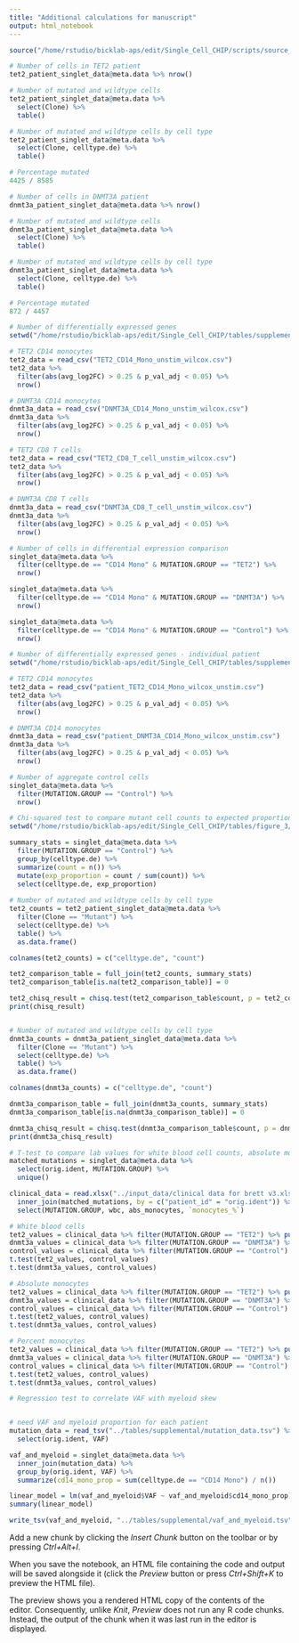 ```yaml
---
title: "Additional calculations for manuscript"
output: html_notebook
---
```


```r
source("/home/rstudio/bicklab-aps/edit/Single_Cell_CHIP/scripts/source_singlet_data.R")
```
```r
# Number of cells in TET2 patient
tet2_patient_singlet_data@meta.data %>% nrow()

# Number of mutated and wildtype cells
tet2_patient_singlet_data@meta.data %>%
  select(Clone) %>%
  table()

# Number of mutated and wildtype cells by cell type
tet2_patient_singlet_data@meta.data %>%
  select(Clone, celltype.de) %>%
  table()

# Percentage mutated
4425 / 8585

```
```r
# Number of cells in DNMT3A patient
dnmt3a_patient_singlet_data@meta.data %>% nrow()

# Number of mutated and wildtype cells
dnmt3a_patient_singlet_data@meta.data %>%
  select(Clone) %>%
  table()

# Number of mutated and wildtype cells by cell type
dnmt3a_patient_singlet_data@meta.data %>%
  select(Clone, celltype.de) %>%
  table()

# Percentage mutated
872 / 4457
```


```r
# Number of differentially expressed genes
setwd("/home/rstudio/bicklab-aps/edit/Single_Cell_CHIP/tables/supplemental/")

# TET2 CD14 monocytes
tet2_data = read_csv("TET2_CD14_Mono_unstim_wilcox.csv")
tet2_data %>%
  filter(abs(avg_log2FC) > 0.25 & p_val_adj < 0.05) %>%
  nrow()

# DNMT3A CD14 monocytes
dnmt3a_data = read_csv("DNMT3A_CD14_Mono_unstim_wilcox.csv")
dnmt3a_data %>%
  filter(abs(avg_log2FC) > 0.25 & p_val_adj < 0.05) %>%
  nrow()

# TET2 CD8 T cells
tet2_data = read_csv("TET2_CD8_T_cell_unstim_wilcox.csv")
tet2_data %>%
  filter(abs(avg_log2FC) > 0.25 & p_val_adj < 0.05) %>%
  nrow()

# DNMT3A CD8 T cells
dnmt3a_data = read_csv("DNMT3A_CD8_T_cell_unstim_wilcox.csv")
dnmt3a_data %>%
  filter(abs(avg_log2FC) > 0.25 & p_val_adj < 0.05) %>%
  nrow()
```
```r
# Number of cells in differential expression comparison
singlet_data@meta.data %>% 
  filter(celltype.de == "CD14 Mono" & MUTATION.GROUP == "TET2") %>%
  nrow()

singlet_data@meta.data %>% 
  filter(celltype.de == "CD14 Mono" & MUTATION.GROUP == "DNMT3A") %>%
  nrow()

singlet_data@meta.data %>% 
  filter(celltype.de == "CD14 Mono" & MUTATION.GROUP == "Control") %>%
  nrow()

```

```r
# Number of differentially expressed genes - individual patient
setwd("/home/rstudio/bicklab-aps/edit/Single_Cell_CHIP/tables/supplemental/")

# TET2 CD14 monocytes
tet2_data = read_csv("patient_TET2_CD14_Mono_wilcox_unstim.csv")
tet2_data %>%
  filter(abs(avg_log2FC) > 0.25 & p_val_adj < 0.05) %>%
  nrow()

# DNMT3A CD14 monocytes
dnmt3a_data = read_csv("patient_DNMT3A_CD14_Mono_wilcox_unstim.csv")
dnmt3a_data %>%
  filter(abs(avg_log2FC) > 0.25 & p_val_adj < 0.05) %>%
  nrow()

```

```r
# Number of aggregate control cells
singlet_data@meta.data %>% 
  filter(MUTATION.GROUP == "Control") %>%
  nrow()
```

```r
# Chi-squared test to compare mutant cell counts to expected proportions (based on aggregated control proportions)
setwd("/home/rstudio/bicklab-aps/edit/Single_Cell_CHIP/tables/figure_3/")

summary_stats = singlet_data@meta.data %>%
  filter(MUTATION.GROUP == "Control") %>%
  group_by(celltype.de) %>%
  summarize(count = n()) %>%
  mutate(exp_proportion = count / sum(count)) %>%
  select(celltype.de, exp_proportion)
  
# Number of mutated and wildtype cells by cell type
tet2_counts = tet2_patient_singlet_data@meta.data %>%
  filter(Clone == "Mutant") %>%
  select(celltype.de) %>%
  table() %>%
  as.data.frame()

colnames(tet2_counts) = c("celltype.de", "count")

tet2_comparison_table = full_join(tet2_counts, summary_stats)
tet2_comparison_table[is.na(tet2_comparison_table)] = 0

tet2_chisq_result = chisq.test(tet2_comparison_table$count, p = tet2_comparison_table$exp_proportion)
print(chisq_result)


# Number of mutated and wildtype cells by cell type
dnmt3a_counts = dnmt3a_patient_singlet_data@meta.data %>%
  filter(Clone == "Mutant") %>%
  select(celltype.de) %>%
  table() %>%
  as.data.frame()

colnames(dnmt3a_counts) = c("celltype.de", "count")

dnmt3a_comparison_table = full_join(dnmt3a_counts, summary_stats)
dnmt3a_comparison_table[is.na(dnmt3a_comparison_table)] = 0

dnmt3a_chisq_result = chisq.test(dnmt3a_comparison_table$count, p = dnmt3a_comparison_table$exp_proportion)
print(dnmt3a_chisq_result)
```
```r
# T-test to compare lab values for white blood cell counts, absolute monocytes, and percent monocytes between CHIP patients and controls
matched_mutations = singlet_data@meta.data %>%
  select(orig.ident, MUTATION.GROUP) %>%
  unique()

clinical_data = read.xlsx("../input_data/clinical data for brett v3.xlsx") %>%
  inner_join(matched_mutations, by = c("patient_id" = "orig.ident")) %>%
  select(MUTATION.GROUP, wbc, abs_monocytes, `monocytes_%`)

# White blood cells
tet2_values = clinical_data %>% filter(MUTATION.GROUP == "TET2") %>% pull(wbc)
dnmt3a_values = clinical_data %>% filter(MUTATION.GROUP == "DNMT3A") %>% pull(wbc)
control_values = clinical_data %>% filter(MUTATION.GROUP == "Control") %>% pull(wbc)
t.test(tet2_values, control_values)
t.test(dnmt3a_values, control_values)

# Absolute monocytes
tet2_values = clinical_data %>% filter(MUTATION.GROUP == "TET2") %>% pull(`monocytes_%`)
dnmt3a_values = clinical_data %>% filter(MUTATION.GROUP == "DNMT3A") %>% pull(`monocytes_%`)
control_values = clinical_data %>% filter(MUTATION.GROUP == "Control") %>% pull(`monocytes_%`)
t.test(tet2_values, control_values)
t.test(dnmt3a_values, control_values)

# Percent monocytes
tet2_values = clinical_data %>% filter(MUTATION.GROUP == "TET2") %>% pull(abs_monocytes)
dnmt3a_values = clinical_data %>% filter(MUTATION.GROUP == "DNMT3A") %>% pull(abs_monocytes)
control_values = clinical_data %>% filter(MUTATION.GROUP == "Control") %>% pull(abs_monocytes)
t.test(tet2_values, control_values)
t.test(dnmt3a_values, control_values)
```
```r
# Regression test to correlate VAF with myeloid skew


# need VAF and myeloid proportion for each patient
mutation_data = read_tsv("../tables/supplemental/mutation_data.tsv") %>%
  select(orig.ident, VAF)

vaf_and_myeloid = singlet_data@meta.data %>%
  inner_join(mutation_data) %>%
  group_by(orig.ident, VAF) %>%
  summarize(cd14_mono_prop = sum(celltype.de == "CD14 Mono") / n())

linear_model = lm(vaf_and_myeloid$VAF ~ vaf_and_myeloid$cd14_mono_prop)
summary(linear_model)

write_tsv(vaf_and_myeloid, "../tables/supplemental/vaf_and_myeloid.tsv")

```


Add a new chunk by clicking the *Insert Chunk* button on the toolbar or by pressing *Ctrl+Alt+I*.

When you save the notebook, an HTML file containing the code and output will be saved alongside it (click the *Preview* button or press *Ctrl+Shift+K* to preview the HTML file).

The preview shows you a rendered HTML copy of the contents of the editor. Consequently, unlike *Knit*, *Preview* does not run any R code chunks. Instead, the output of the chunk when it was last run in the editor is displayed.
